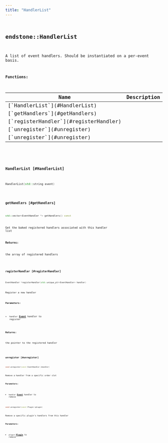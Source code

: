 ```yaml
---
title: "HandlerList"
---
```


## <code className="doc-symbol doc-symbol-class"/> endstone::HandlerList

A list of event handlers. Should be instantiated on a per-event basis.


















**Functions:**

<table>
<thead>
   <tr>
      <th>Name</th>
      <th>Description</th>
   </tr>
</thead>
<tbody>
<tr key="classendstone_1_1_handler_list_1abc3c311d2c072cde29bff7fe6ae1d2e0">
    <td>[`HandlerList`](#HandlerList)</td>
    <td></td>
</tr>
<tr key="classendstone_1_1_handler_list_1ad341b769bbf3a604e82392b84212a18d">
    <td>[`getHandlers`](#getHandlers)</td>
    <td></td>
</tr>
<tr key="classendstone_1_1_handler_list_1a0c020fd39ab3790ae5066d0770e9f5e5">
    <td>[`registerHandler`](#registerHandler)</td>
    <td></td>
</tr>
<tr key="classendstone_1_1_handler_list_1ad2417dc763c19d61a627a7e43c09b81a">
    <td>[`unregister`](#unregister)</td>
    <td></td>
</tr>
<tr key="classendstone_1_1_handler_list_1a5950519aa05fb195d32afad8ea03addc">
    <td>[`unregister`](#unregister)</td>
    <td></td>
</tr>
</tbody>
</table>

### <code className="doc-symbol doc-symbol-function"/> HandlerList [#HandlerList]

```cpp
HandlerList(std::string event)
```
### <code className="doc-symbol doc-symbol-function"/> getHandlers [#getHandlers]

```cpp
std::vector<EventHandler *> getHandlers() const
```


Get the baked registered handlers associated with this handler list




**Returns:**

the array of registered handlers 





        
### <code className="doc-symbol doc-symbol-function"/> registerHandler [#registerHandler]

```cpp
EventHandler *registerHandler(std::unique_ptr<EventHandler> handler)
```


Register a new handler




**Parameters:**


* `handler` [**Event**](classendstone_1_1_event.md) handler to register 



**Returns:**

the pointer to the registered handler 





        
### <code className="doc-symbol doc-symbol-function"/> unregister [#unregister]



```cpp
void unregister(const EventHandler &handler)
```


Remove a handler from a specific order slot




**Parameters:**


* `handler` [**Event**](classendstone_1_1_event.md) handler to remove 




        

```cpp
void unregister(const Plugin &plugin)
```


Remove a specific plugin's handlers from this handler




**Parameters:**


* `plugin` [**Plugin**](classendstone_1_1_plugin.md) to remove 




        